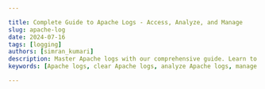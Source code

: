 ```yaml
---

title: Complete Guide to Apache Logs - Access, Analyze, and Manage
slug: apache-log
date: 2024-07-16
tags: [logging]
authors: [simran_kumari]
description: Master Apache logs with our comprehensive guide. Learn to access, analyze, and manage Apache log files, understand logging levels, and implement advanced log management techniques.
keywords: [Apache logs, clear Apache logs, analyze Apache logs, manage Apache logs, Apache logging levels, Apache log files, access Apache logs, Apache log analysis, Apache log management, Apache error logs]

---
```


<head>
<script
    type="application/ld+json"
    dangerouslySetInnerHTML={{ __html: JSON.stringify({
  "@context": "https://schema.org",
  "@type": "TechArticle",
  "headline": "Complete Guide to Apache Logs - Access, Analyze, and Manage",
  "alternativeHeadline": "Master Apache logs with our comprehensive guide. Learn to access, analyze, and manage Apache log files, understand logging levels, and implement advanced log management techniques.",
  "author": {
    "@type": "Person",
    "name": "Simran Kumari"
  },
  "publisher": {
    "@type": "Organization",
    "name": "SigNoz",
    "logo": {
      "@type": "ImageObject",
      "url": "https://signoz.io/img/SigNozLogo-orange.svg"
    }
  },
  "datePublished": "2024-07-16T00:00:00Z",
  "dateModified": "2024-07-16T00:00:00Z",
  "mainEntityOfPage": {
    "@type": "WebPage",
    "@id": "https://signoz.io/guides/apache-log/"
  },
  "description": "Master Apache logs with our comprehensive guide. Learn to access, analyze, and manage Apache log files, understand logging levels, and implement advanced log management techniques.",
  "keywords": "Apache logs, clear Apache logs, analyze Apache logs, manage Apache logs, Apache logging levels, Apache log files, access Apache logs, Apache log analysis, Apache log management, Apache error logs",
  "articleSection": "Technology",
  "inLanguage": "en",
  "isPartOf": {
    "@type": "Blog",
    "name": "SigNoz Blog",
    "url": "https://signoz.io/blog/"
  },
  "about": [
    {
      "@type": "Thing",
      "name": "Apache Logs",
      "description": "Logs generated by the Apache HTTP Server that record various events, requests, and errors occurring on the server."
    },
    {
      "@type": "Thing",
      "name": "Log Management",
      "description": "Techniques and practices for efficiently handling log files generated by applications and systems."
    },
    {
      "@type": "Thing",
      "name": "Log Analysis",
      "description": "The process of reviewing and interpreting log files to monitor system performance and identify issues."
    }
  ],
  "mentions": [
    {
      "@type": "SoftwareApplication",
      "name": "Apache",
      "applicationCategory": "Web Server"
    },
    {
      "@type": "SoftwareApplication",
      "name": "SigNoz",
      "applicationCategory": "Observability Platform"
    }
  ],
  "mainEntity": {
    "@type": "FAQPage",
    "mainEntity": [
      {
        "@type": "Question",
        "name": "What are Apache logs?",
        "acceptedAnswer": {
          "@type": "Answer",
          "text": "Apache logs are text files generated by the Apache HTTP Server that record various events, requests, and errors occurring on the server. They provide valuable insights into server performance and user activity."
        }
      },
      {
        "@type": "Question",
        "name": "How to check access logs?",
        "acceptedAnswer": {
          "@type": "Answer",
          "text": "You can check access logs by using command-line tools such as 'cat', 'tail', or 'less' on the log file, typically located at '/var/log/apache2/access.log' or '/var/log/httpd/access_log'. For example, use 'tail -f /var/log/apache2/access.log' to view logs in real-time."
        }
      },
      {
        "@type": "Question",
        "name": "What are the two types of log files Apache keeps?",
        "acceptedAnswer": {
          "@type": "Answer",
          "text": "Apache primarily keeps two types of log files: access logs, which record all requests received by the server, and error logs, which capture issues and errors encountered during processing requests."
        }
      },
      {
        "@type": "Question",
        "name": "What are the Apache logging levels?",
        "acceptedAnswer": {
          "@type": "Answer",
          "text": "Apache logging levels indicate the severity of events logged. They range from high-severity levels like 'emerg' and 'alert' to lower-severity levels like 'info' and 'debug'."
        }
      },
      {
        "@type": "Question",
        "name": "Where are Apache logs kept?",
        "acceptedAnswer": {
          "@type": "Answer",
          "text": "Apache logs are usually stored in the '/var/log/apache2/' directory on Debian-based systems or '/var/log/httpd/' on Red Hat-based systems. The specific log file names typically include 'access.log' and 'error.log'."
        }
      }
    ]
  },
  "tutorial": {
    "@type": "HowTo",
    "name": "How to Access and Manage Apache Logs",
    "step": [
      {
        "@type": "HowToStep",
        "name": "Access Apache Logs",
        "text": "Apache logs are typically located in the /var/log/apache2/ or /var/log/httpd/ directory. You can view them using command-line tools such as 'cat', 'tail', or 'less'."
      },
      {
        "@type": "HowToStep",
        "name": "Analyze Apache Logs",
        "text": "Use log analysis tools or scripts to review and interpret Apache log entries. This helps in monitoring server performance, identifying issues, and understanding user behavior."
      },
      {
        "@type": "HowToStep",
        "name": "Manage Apache Logs",
        "text": "Implement log rotation and compression using tools like 'logrotate' to manage log file sizes and ensure efficient log management."
      },
      {
        "@type": "HowToStep",
        "name": "Configure Apache Logging",
        "text": "Modify the httpd.conf or apache2.conf file to customize log file paths and formats. Use the ErrorLog and CustomLog directives to specify log file locations and log formats."
      },
      {
        "@type": "HowToStep",
        "name": "Integrate with SigNoz",
        "text": "Set up SigNoz and configure Apache to send logs to SigNoz for centralized monitoring and advanced log analysis capabilities."
      }
    ]
  }
}) }}
  />
</head>


Apache logs are crucial for understanding and managing the behavior of your web server. They provide detailed records of server activity, capturing essential data such as client IP addresses, request methods, requested URLs, response status codes, user agents, and timestamps. This information is invaluable for troubleshooting issues, performing security analysis, and optimizing performance, making Apache logs an essential component of server management.

This guide aims to provide a thorough understanding of Apache logs, covering everything from their basic structure to advanced analysis and automation techniques using tools like SigNoz.

## Understanding Apache Logs

Understanding Apache logs is essential for effectively managing and maintaining an Apache web server. These logs provide valuable insights into server operations, performance, and security. In this section, you will dive into the world of Apache logs.

### What are Apache logs?

Apache logs are records of various events and activities that occur on an Apache web server. They capture information about requests made to the server, errors encountered, and other server operations. These logs are invaluable for system administrators and developers for monitoring server health, troubleshooting problems, and ensuring optimal performance and security.

### Types of Apache Logs

Apache logs come in different types, each serving a specific purpose. The two primary types of logs are access logs and error logs.

1. Access Logs
    - Access logs record all requests made to the server. They typically include information such as the IP address of the client, request time, requested URL, HTTP status code, and user agent.
    - Example:
        
        ```bash
        127.0.0.1 - frank [18/Jul/2024:13:55:36 -0700] "GET /apache_pb.gif HTTP/1.0" 200 2326
        ```
        
        Explanation of Components:
        
        - 127.0.0.1: The IP address of the client making the request.
        - frank: The user identifier for the client, typically provided by HTTP authentication.
        - [18/Jul/2024:13:55:36 -0700]: The date and time when the request was made, followed by the time zone offset.
        - "GET /apache_pb.gif HTTP/1.0": The request line from the client. This includes:
            - GET: The HTTP method used.
            - /apache_pb.gif: The requested URL.
            - HTTP/1.0: The HTTP protocol version used.
        - 200: The HTTP status code returned by the server, indicating the result of the request (200 means OK).
        - 2326: The size of the response in bytes, excluding headers.
2. Error Logs
    - Error logs capture issues that the server encounters while processing requests. This includes errors such as file not found, server misconfigurations, and more.
    - Example:
        
        ```bash
        [Fri Jul 14 14:32:14.873076 2024] [core:notice] [pid 1234] AH00094: Command line: '/usr/sbin/httpd -D FOREGROUND'
        ```
        
        Explanation of Components:
        
        - [Fri Jul 14 14:32:14.873076 2024]: The date and time when the error occurred, down to microseconds.
        - [core]: The module and the severity level of the message.
            - core: The module where the error or notice originated.
            - notice: The severity level of the message, indicating its importance.
        - [pid 1234]: The process ID of the server process that encountered the issue.
        - AH00094: The unique identifier for the specific error or notice.
        - Command line: '/usr/sbin/httpd -D FOREGROUND': The command line that was used to start the server.

### Common Use Cases for Log Analysis

Analyzing Apache logs is essential for various aspects of web server management. Here are some common use cases for log analysis:

1. Performance Monitoring: Analyze access logs to monitor server load, response times, and traffic patterns. This helps identify performance bottlenecks and optimize server configurations.
2. Security Auditing: Review logs to detect unauthorized access attempts, suspicious activities, and potential security breaches. Error logs, in particular, can highlight attempts to exploit server vulnerabilities.
3. Troubleshooting: Use error logs to diagnose and resolve issues such as server misconfigurations, missing files, or application errors. This aids in maintaining server reliability and uptime.
4. Traffic Analysis: Analyze access logs by analyzing user behaviour, popular pages, and traffic sources. This information can be used to improve user experience and strategic planning.

<Figure src="/img/guides/2024/07/apache-log-Untitled.webp" alt="Common use case for Apache log analysis" caption="Common use case for Apache log analysis" />

## Configuring Apache Logging

Configuring Apache logging is crucial for ensuring that log data is properly captured and stored for analysis. This section covers default log locations on different operating systems, changing the default log location, and configuring log file paths and names in the `httpd.conf` or `apache2.conf` file.

### Default Log Locations

Knowing the default log locations helps in quickly accessing the logs for initial setup and troubleshooting. The default log locations vary between operating systems.

- Linux
    - Access Logs: `/var/log/apache2/access.log` or `/var/log/httpd/access_log`
    - Error Logs: `/var/log/apache2/error.log` or `/var/log/httpd/error_log`
- Windows
    - Access Logs: `C:\Program Files\Apache Group\Apache2\logs\access.log`
    - Error Logs: `C:\Program Files\Apache Group\Apache2\logs\error.log`

### Changing the Default Apache Log Location

Changing the default log location can help organize logs better or direct them to a centralized logging system.

1. Open the Apache configuration file (typically `httpd.conf` or `apache2.conf`).
2. Locate the `CustomLog` directive for access logs and the `ErrorLog` directive for error logs.
3. Modify the file paths as needed.

Example:

```bash
ErrorLog "/path/to/new/error.log"
CustomLog "/path/to/new/access.log" common
```

- ErrorLog: This directive specifies the file path where the error logs will be written. Changing it to `"/path/to/new/error.log"` directs Apache to store error logs in the specified location.
- CustomLog: This directive specifies the file path for access logs and the log format. The `"common"` keyword indicates that the access log entries will be in the Common Log Format (CLF), a standardized format used for web server log files.

### Configuring Log File Paths and Names in `httpd.conf`

Customizing log file paths and names in the `httpd.conf` file allows for better log management and clarity.

1. Open the `httpd.conf` file in a text editor.
2. Define the log file paths and names using the `ErrorLog` and `CustomLog` directives.

Example configuration:

```bash
# Define the error log file
ErrorLog "/var/log/apache2/custom_error.log"

# Define the access log file with a custom log format
LogFormat "%h %l %u %t \"%r\" %>s %b" custom
CustomLog "/var/log/apache2/custom_access.log" custom
```

ErrorLog "/var/log/apache2/custom_error.log"

- ErrorLog: This directive specifies where the server should write error logs.
- "/var/log/apache2/custom_error.log": This path sets a custom location and name for the error log file. By specifying this path, the error logs will be written to `/var/log/apache2/custom_error.log`.

LogFormat "%h %l %u %t "%r" %>s %b" custom

- LogFormat: This directive defines the format of log entries.
- "%h %l %u %t "%r" %>s %b": This format string specifies what data to include in the log entries.
    - %h: Remote host (IP address)
    - %l: Remote logname (usually)``
    - %u: Remote user (if authenticated)
    - %t: Time the request was received
    - "%r": The request line from the client (e.g., `GET / HTTP/1.0`)
    - %>s: Status code sent to the client
    - %b: Size of the response in bytes, excluding HTTP headers
- custom: This keyword assigns a name to this custom log format, which can be referenced later.

CustomLog "/var/log/apache2/custom_access.log" custom

- CustomLog: This directive specifies where the server should write access logs and what format to use.
- "/var/log/apache2/custom_access.log": This path sets a custom location and name for the access log file. By specifying this path, the access logs will be written to `/var/log/apache2/custom_access.log`.
- custom: This references the custom log format defined earlier.

### Using Piped Logs

Piped logs provide a powerful way to manage log data by directing log entries through an external program, allowing for real-time processing and more flexible handling of log files.

Piped logs use an external program to handle log entries. This is useful for advanced logging requirements, such as real-time log analysis or integration with centralized logging systems.

To configure piped logs, use the pipe symbol (`|`) followed by the path to the external program in the `ErrorLog` and `CustomLog` directives.

Example configuration:

```bash
# Define piped error log
ErrorLog "|/usr/bin/rotatelogs /var/log/apache2/error_log.%Y-%m-%d 86400"

# Define piped access log with a custom log format
CustomLog "|/usr/bin/rotatelogs /var/log/apache2/access_log.%Y-%m-%d 86400" custom
```

- ErrorLog "|/usr/bin/rotatelogs /var/log/apache2/error_log.%Y-%m-%d 86400"
    - This configuration uses `rotatelogs`, a utility that manages log file rotation.
    - "|/usr/bin/rotatelogs": The pipe symbol (`|`) directs the log output to the `rotatelogs` program.
    - "/var/log/apache2/error_log.%Y-%m-%d": The log file name pattern includes the date, creating a new log file daily.
    - 86400: The time in seconds (86400 seconds = 24 hours) to rotate the log file.
- CustomLog "|/usr/bin/rotatelogs /var/log/apache2/access_log.%Y-%m-%d 86400" custom
    - This configuration similarly uses `rotatelogs` for the access log.
    - "|/usr/bin/rotatelogs": The pipe symbol (`|`) directs the log output to the `rotatelogs` program.
    - "/var/log/apache2/access_log.%Y-%m-%d": The log file name pattern includes the date, creating a new log file daily.
    - custom: This references the previously defined custom log format.

### Log rotation and management with `logrotate`

To ensure Apache logs do not consume excessive disk space, integrating `logrotate` is essential. This utility automates the rotation, compression, and removal of old log files. Proper configuration of `logrotate` helps maintain manageable log file sizes while preserving necessary data for analysis and troubleshooting.

### Configuring `logrotate` for Apache Logs:

1. Install `logrotate`: Ensure `logrotate` is installed on your system. It is typically pre-installed on most Linux distributions. If not, you can install it using the package manager:
    
    ```bash
    sudo yum install logrotate
    ```
    
2. Create a Logrotate Configuration File: Create a configuration file `/etc/logrotate/httpd` for Apache logs. This file will define how and when logs are rotated.
    
    Example Configuration:
    
    ```
    /var/log/httpd/*.log {
        daily
        rotate 7
        compress
        delaycompress
        missingok
        notifempty
        create 0640 root adm
        sharedscripts
        postrotate
            /etc/init.d/httpd reload > /dev/null
        endscript
    }
    ```
    
    - Explanation of Configuration Options:
        - /var/log/httpd/*.log: Specifies the log files to be rotated.
        - daily: Rotates the logs daily.
        - rotate 7: Keeps seven days’ worth of old log files before deleting them.
        - compress: Compresses the rotated log files to save space.
        - delaycompress: Delays compression of the log file until the next rotation cycle.
        - missingok: Ignores the error if the log file is missing.
        - notifempty: Does not rotate the log file if it is empty.
        - create 0640 root adm: Sets permissions for the new log file and specifies the owner and group.
        - sharedscripts: Ensures that the postrotate script is run only once, even if multiple log files are rotated.
        - postrotate/endscript: Defines a script to be run after log rotation. In this case, it reloads the Apache server to ensure it starts writing to the new log file.
3. Test the Configuration: You can manually test your `logrotate` configuration to ensure it works as expected.
    
    ```bash
    sudo logrotate -d /etc/logrotate.d/httpd
    ```
    

Note: You will have to replace the occurrences of `httpd` with `apache2`based on your system. 

By implementing `logrotate` with the appropriate configuration, you can ensure efficient log management in Apache environments, preventing log files from consuming excessive disk space and maintaining the server’s performance and stability.

## Apache Log Formats

Understanding Apache log formats is essential for effective log analysis and monitoring. Different formats capture various levels of detail about web server activity. Below are the main log formats used by Apache.

### Common Log Format (CLF)

The Common Log Format is a standardized format that provides essential information about each request. It includes:

- Format: `%h %l %u %t \"%r\" %>s %b`
    - `%h`: Remote host (IP address)
    - `%l`: Remote logname (usually)``
    - `%u`: Remote user (authenticated user)
    - `%t`: Time the request was received
    - `%r`: Request line from the client (method, resource, protocol)
    - `%>s`: Status code sent to the client
    - `%b`: Size of the object sent to the client (excluding headers)
- Example:
    
    ```bash
    127.0.0.1 - - [14/Jul/2024:12:34:56 +0000] "GET /index.html HTTP/1.1" 200 1043
    ```
    

<Figure src="/img/guides/2024/07/apache-log-napkin-selection_(2).webp" alt="common log format" caption="Common Log Format" />

### Combined Log Format

The Combined Log Format (CLF) builds on the Common Log Format to give you a richer view of your web traffic. It includes not only the basic details of each request but also the referrer and user agent, providing a more comprehensive understanding of your users and their behaviors.

### Understanding the Combined Log Format:

Imagine you run a popular online store. You want to know not just how many people visit your site, but also where they come from and what devices they use. The Combined Log Format can help you answer these questions.

- Referrer Insight: The referrer field tells you which page a visitor was on before they arrived at your site. This can help you identify which external links or marketing campaigns are driving traffic to your store.
- User Agent Details: The user agent string reveals information about the visitor's browser and operating system. Knowing this helps you optimize your site for the most popular devices and troubleshoot compatibility issues
- Format: `%h %l %u %t \"%r\" %>s %b \"%{Referer}i\" \"%{User-Agent}i\"`
    - `%h`, `%l`, `%u`, `%t`, `%r`, `%>s`, `%b`: Same as in CLF
    - `%{Referer}i`: Referrer URL
    - `%{User-Agent}i`: User agent string
- Example:
    
    ```bash
    127.0.0.1 - - [14/Jul/2024:12:34:56 +0000] "GET /index.html HTTP/1.1" 200 1043 "http://example.com" "Mozilla/5.0"
    ```
    

Real-Life Example:

Let’s say you see the following log entry:

```bash
127.0.0.1 - frank [18/Jul/2024:13:55:36 -0700] "GET /product/123 HTTP/1.1" 200 2326 "http://example.com/promo" "Mozilla/5.0 (Windows NT 10.0; Win64; x64) AppleWebKit/537.36 (KHTML, like Gecko) Chrome/91.0.4472.124 Safari/537.36"
```

From this single line, you can glean a wealth of information:

- Visitor Identity: The request came from a user identified as 'frank' at IP address `127.0.0.1`.
- Timing: The request was made on July 18, 2024, at 1:55 PM.
- Action: Frank requested the product page for item 123.
- Outcome: The server successfully delivered the page (status code 200) with a size of 2326 bytes.
- Origin: Frank arrived from a promotional page (`http://example.com/promo`).
- Device: He used a Chrome browser on a Windows 10 machine.

With this information, you can:

- Track the effectiveness of your promotions.
- See which products are getting the most views.
- Ensure your site performs well on popular browsers and devices.

### Custom Log Formats

Custom log formats allow you to tailor the information logged to meet your specific needs. This flexibility is invaluable for fine-tuning your analysis and gaining insights that matter most to your business.

### Tailored Logging:

Imagine you're running a tech blog and want to track not just the traffic but also the search terms visitors use to find your articles. By customizing your log format, you can capture this specific data.

- Example: You might define a custom log format that includes the search term as a custom field. This could look like:
    
    ```bash
    "%h %t \"%r\" %>s %b \"%{User-Agent}i\" \"%{Search-Term}i\""
    ```
    
- Real-Life Scenario:
    
    ```arduino
    192.168.1.1 [18/Jul/2024:14:00:00 -0700] "GET /article/seo-tips HTTP/1.1" 200 5120 "Mozilla/5.0
    ```
    

By leveraging custom log formats, you can transform raw server data into actionable insights, making your web analytics as detailed and relevant as you need them to be.

## Analyzing Apache Access Logs

Analyzing Apache access logs is essential for understanding web server activity and user interactions. This section outlines the structure of access logs and key fields that provide valuable insights.

### Structure of Access Logs

Apache access logs are structured as a series of plain text entries, with each line representing an individual request to the server. The logs follow a predefined format (e.g., Common or Combined Log Format) that makes it easy to parse and analyze.

Sample Log Entry:

```bash
127.0.0.1 - - [14/Jul/2024:12:34:56 +0000] "GET /index.html HTTP/1.1" 200 1043 "http://example.com" "Mozilla/5.0"
```

### Key Fields and Their Meanings

| Field | Example | Meaning |
| --- | --- | --- |
| IP Address | 127.0.0.1 | Identifies the client making the request. |
| Request Method | GET | Type of HTTP request (e.g., GET, POST). |
| Requested URL | /index.html | Resource being requested from the server. |
| HTTP Version | HTTP/1.1 | Version of the HTTP protocol used. |
| Status Code | 200 | Response status indicating success (200 OK). |
| Response Size | 1043 | Size of the response in bytes (excluding headers). |
| User-Agent | "Mozilla/5.0" | Information about the client's browser/application. |
| Referrer | "http://example.com" | Previous page that linked to the requested resource. |

## Analyzing Apache Error Logs

Analyzing Apache error logs is vital for diagnosing server issues and ensuring smooth operation. This section outlines the structure of error logs and common error messages.

### Structure of Error Logs

Apache error logs contain entries that record server errors and issues encountered during request processing. Each entry typically includes a timestamp, log level, message, and the file or resource associated with the error.

Sample Log Entry:

```bash
[Wed Jul 14 12:34:56.123456 2024] [error] [client 127.0.0.1] File does not exist: /var/www/html/missing.html
```

### Common Error Messages and Their Interpretations

| Error Message | Example | Interpretation |
| --- | --- | --- |
| File Does Not Exist | File does not exist: /var/www/html/missing.html | The requested file was not found on the server. |
| Permission Denied | Permission denied: /var/www/html/protected.html | The server does not have permission to access the file. |
| Internal Server Error | Internal Server Error: /index.php | A general error occurred; check the application for issues. |
| Script Not Found | script not found or unable to stat: /cgi-bin/script.cgi | The specified CGI script is missing or not executable. |
| Maximum File Size Exceeded | client exceeded max request body size: /upload | The client uploaded a file that exceeds the server's maximum allowed size. |
| Connection Timeout | Connection timed out: /path/to/resource | The server took too long to respond to the request. |

By understanding these error messages, administrators can quickly diagnose issues and take appropriate actions to resolve them, ensuring the server operates efficiently.

### Tip

CGI stands for Common Gateway Interface. It is a standard protocol used to interface external applications with web servers. CGI scripts are programs that run on a web server and generate web content dynamically. When a web server receives a request for a CGI script, it executes the script and sends the output back to the client.

## Practical Applications

Analyzing Apache logs provides valuable insights that can significantly enhance server management and website performance. Here are some key practical applications:

- Monitoring Web Traffic and User Behavior:  By analyzing access logs, administrators can track user interactions, popular pages, and traffic patterns. This information helps in understanding user behavior, optimizing content delivery, and making informed decisions about website changes.
- Identifying and Mitigating Security Threats: Error logs and access logs are crucial for identifying potential security threats. By monitoring for unusual patterns, such as repeated failed login attempts or access to non-existent pages, administrators can detect and respond to attacks like brute force or SQL injection attempts.
- Performance Optimization Through Log Analysis: Log analysis allows for performance monitoring by identifying slow requests, high error rates, or resource-intensive pages. This information can guide optimization efforts, such as caching strategies, code improvements, or server configuration adjustments, leading to a more efficient and responsive web application.

<Figure src="/img/guides/2024/07/apache-log-napkin-selection_(1).webp" alt="Practical applications of Analyzing Apache logs" caption="Practical applications of Analyzing Apache logs" />

Practical applications of Analyzing Apache logs

## Monitoring Apache Logs with SigNoz

Monitoring Apache logs is vital for ensuring the optimal performance and security of your web server. Apache logs provide insights into server activities, access requests, and potential issues that could affect user experience or indicate security threats.

SigNoz enhances Apache log monitoring by offering real-time visibility, advanced querying, and alerting capabilities. This integration allows administrators to quickly identify and respond to anomalies, track performance metrics, and maintain comprehensive observability over their web server operations. SigNoz's centralized logging system simplifies the monitoring process, making it easier to correlate logs from Apache with other system logs for a holistic view of your infrastructure.

Compared to other tools, SigNoz stands out as an open-source platform, offering flexibility, comprehensive observability with metrics and tracing, and an intuitive interface that facilitates ease of use. It is cost-effective and supported by an active community, making it a reliable choice for effective log management and system monitoring.

To set up monitoring for Apache logs in SigNoz, follow these steps:

### Prerequisites

- Ensure you have a SigNoz account. Sign up [here](https://signoz.io/teams/).
- Root or sudo access to the server.

To send Apache logs to SigNoz, you'll need to follow these steps. The process involves setting up Apache to generate logs, installing and configuring the OpenTelemetry Collector to send logs to SigNoz, and ensuring that everything is working correctly.

### Step 1: Set Up Apache to Generate Logs

- First, install the Apache server if it is not already installed using the command:

```bash
yum install httpd -y
```

<Figure src="/img/guides/2024/07/apache-log-Untitled%201.webp" alt="Installing Apache server" caption="Installing Apache server" />

- Start and enable the Apache service by running the command:

```bash
systemctl start httpd
systemctl enable httpd
systemctl status httpd
```

<Figure src="/img/guides/2024/07/apache-log-Untitled%202.webp" alt="Starting and enabling Apache server" caption="Starting and enabling Apache server" />

- Access Log Configuration:
    - By default, Apache logs access information to `/var/log/httpd/access_log`.
    - Ensure that the `CustomLog` directive is enabled in your Apache configuration file (usually found at `/etc/httpd/conf/httpd.conf`):
        
        ```
        CustomLog logs/access_log combined
        ```
        

<Figure src="/img/guides/2024/07/apache-log-Untitled%203.webp" alt="CustomLog directive in Apache Configuration File" caption="CustomLog directive in Apache Configuration File" /> 

- Error Log Configuration:
    - Apache logs error information to `/var/log/httpd/error_log`.
    - Ensure that the `ErrorLog` directive is enabled in your Apache configuration file (found at `/etc/httpd/conf/httpd.conf`)
        
        ```
        ErrorLog logs/error_log
        ```
        

<Figure src="/img/guides/2024/07/apache-log-Untitled%204.webp" alt="ErrorLog Configuration in Apache Configuration File" caption="ErrorLog Configuration in Apache Configuration File" />

### Step 2: Install and Configure OpenTelemetry Collector

Install the OpenTelemetry Collector on your EC2 instance.

1. Update Packages:
    
    ```
    sudo yum update -y
    ```
    

<Figure src="/img/guides/2024/07/apache-log-Untitled%205.webp" alt="Updating packages" caption="Updating packages" />

1. Download and Install OpenTelemetry Collector:
    - Ensure you have the OpenTelemetry Collector installed on your system. If not, install it using the following commands:
        
        ```bash
        wget https://github.com/open-telemetry/opentelemetry-collector-releases/releases/download/v0.88.0/otelcol-contrib_0.88.0_linux_amd64.tar.gz
        mkdir otelcol-contrib && tar xvzf otelcol-contrib_0.88.0_linux_amd64.tar.gz -C otelcol-contrib
        ```
        
    
    <Figure src="/img/guides/2024/07/apache-log-Untitled%206.webp" alt="Installing OpenTelemetry collector" caption="Installing OpenTelemetry collector" />
    
    *Installing OpenTelemetry collector*
    
    Note: Ensure you have the latest version of the OpenTelemetry Collector. The commands above use version 0.88.0, which is the latest at the time of writing. To verify and download the most current version, visit the <a href="https://github.com/open-telemetry/opentelemetry-collector-releases" rel="noopener noreferrer nofollow" target="_blank">OpenTelemetry Collector Releases</a> page.
    
2. Create Configuration File:
    - Create the OpenTelemetry configuration file, `config.yaml` in the folder otelcol-contrib with the below content in it.

```yaml
receivers:
  otlp:
    protocols:
      grpc:
        endpoint: 0.0.0.0:4317
      http:
        endpoint: 0.0.0.0:4318
  hostmetrics:
    collection_interval: 60s
    scrapers:
      cpu: {}
      disk: {}
      load: {}
      filesystem: {}
      memory: {}
      network: {}
      paging: {}
      process:
        mute_process_name_error: true
        mute_process_exe_error: true
        mute_process_io_error: true
      processes: {}
  prometheus:
    config:
      global:
        scrape_interval: 60s
      scrape_configs:
        - job_name: otel-collector-binary
          static_configs:
            - targets:
              # - localhost:8888
  filelog:
    include: 
	    - /var/log/httpd/access_log
	    - /var/log/httpd/error_log
    start_at: end

processors:
  batch:
    send_batch_size: 1000
    timeout: 10s
  resourcedetection:
    detectors: [env, system]
    timeout: 2s
    system:
      hostname_sources: [os]

extensions:
  health_check: 
    endpoint: "0.0.0.0:13134"
  zpages:
    endpoint: "127.0.0.1:55680"

exporters:
  otlp:
    endpoint: <cloud endpoint goes here>
    tls:
      insecure: false
    headers:
      "signoz-ingestion-key": <ingestion key goes here>

service:
  telemetry:
    metrics:
      address: 0.0.0.0:8888  # Metrics telemetry address
  extensions: [health_check, zpages]
  pipelines:
    metrics:
      receivers: [otlp]
      processors: [batch]
      exporters: [otlp]
    metrics/internal:
      receivers: [prometheus, hostmetrics]  # Ensure receivers are defined
      processors: [resourcedetection, batch]
      exporters: [otlp]
    traces:
      receivers: [otlp]
      processors: [batch]
      exporters: [otlp]
    logs:
      receivers: [otlp, filelog]  # Include filelog receiver here
      processors: [batch]
      exporters: [otlp]
```

Replace the endpoint and ingestion key value with the actual OTLP endpoint and token provided by SigNoz.

- To run otel-collector, run the following command inside the `otelcol-contrib` directory:
    
    ```bash
    ./otelcol-contrib --config ./config.yaml &> otelcol-output.log & echo "$!" > otel-pid
    ```
    

<Figure src="/img/guides/2024/07/apache-log-Untitled%207.webp" alt="Running Otel-collector" caption="Running Otel-collector" />

### Step 3: Testing Apache Logs on SigNoz

1. Generate Traffic to Apache Server

- Use the `curl` command to generate multiple requests to your Apache server.

```
for i in {1..10}; do curl http://localhost/; done
```

<Figure src="/img/guides/2024/07/apache-log-Untitled%208.webp" alt="Sending GET requests to Apache server" caption="Sending GET requests to Apache server" /> 

- Replace `localhost` with your server's IP address or domain name if you are testing from a different machine.
- Generate different types of HTTP requests to test various logging scenarios.

```
curl -X GET http://localhost/
curl -X POST http://localhost/
curl -X PUT http://localhost/
curl -X DELETE http://localhost/
```

<Figure src="/img/guides/2024/07/apache-log-Untitled%209.webp" alt="Sending POST requests to Apache server" caption="Sending POST requests to Apache server" /> 

<Figure src="/img/guides/2024/07/apache-log-Untitled%2010.webp" alt="Sending PUT requests to Apache server" caption="Sending PUT requests to Apache server" /> 

<Figure src="/img/guides/2024/07/apache-log-Untitled%2011.webp" alt="Sending DELETE requests to Apache server" caption="Sending DELETE requests to Apache server" /> 

2. Verify Logs in Apache

- Verify that the requests are being logged in the `access_log` file.

```
sudo tail -f /var/log/httpd/access_log
```

<Figure src="/img/guides/2024/07/apache-log-01e06ec6-e80a-4add-b463-5051fd10c75c.webp" alt="Verifying access logs in Apache" caption="Verifying access logs in Apache" />

You should see entries corresponding to the requests you generated.

- Similarly, verify that any errors (if any) are being logged in the `error_log` file.

```
sudo tail -f /var/log/httpd/error_log
```

<Figure src="/img/guides/2024/07/apache-log-Untitled%2012.webp" alt="Verifying Error logs in Apache" caption="Verifying Error logs in Apache" />

3. Verify Logs in SigNoz

- Log in to your SigNoz cloud and navigate to the logs section.
- Verify that you can see the Apache access and error logs in the SigNoz dashboard.

<Figure src="/img/guides/2024/07/apache-log-Untitled%2013.webp" alt="Visualizing and monitoring Apache logs in Signoz Dashboard" caption="Visualizing and monitoring Apache logs in Signoz Dashboard" /> 

- Use the search and filter options to find specific log entries related to the requests you generated.

<Figure src="/img/guides/2024/07/apache-log-Untitled%2014.webp" alt="Filtering Apache logs based on log file name" caption="Filtering Apache logs based on log file name" />

## Conclusion

This guide outlines the significance of monitoring Apache logs to maintain optimal server performance and security.

Some key takeaways include:

- Apache logs are vital in tracking server activity, with access logs detailing client requests and error logs capturing server issues.
- The two primary types of Apache logs are access logs, which record client requests and server responses, and error logs, which capture server issues and errors encountered during processing.
- Proper configuration of log paths and formats in the `httpd.conf` file is essential for effective log management and analysis.
- Analyzing Apache logs aids in performance monitoring, security auditing, troubleshooting, and understanding user behavior through traffic insights.
- Integrating Apache logs with SigNoz provides real-time visibility, advanced querying, and alerting capabilities, making log management more efficient.

## FAQs

### What are Apache logs?

Apache logs are text files generated by the Apache HTTP Server that record various events, requests, and errors occurring on the server. They provide valuable insights into server performance and user activity.

### What is Apache log viewer analysis?

Apache log viewer analysis involves examining the entries in Apache log files to understand server performance, troubleshoot issues, and monitor user behavior. This can be done using various tools or scripts that parse and visualize log data.

### How to check access logs?

You can check access logs by using command-line tools such as `cat`, `tail`, or `less` on the log file, typically located at `/var/log/apache2/access.log` or `/var/log/httpd/access_log`. For example, use `tail -f /var/log/apache2/access.log` to view logs in real-time.

### What is the referrer Apache log?

The referrer Apache log refers to the URL of the webpage that directed a user to the requested resource. It is logged in the access log and helps track user navigation and traffic sources.

### Where are Apache logs kept?

Apache logs are usually stored in the `/var/log/apache2/` directory on Debian-based systems or `/var/log/httpd/` on Red Hat-based systems. The specific log file names typically include `access.log` and `error.log`.

### What is Apache and why is it used?

Apache is an open-source web server software that serves web content over the internet. It is widely used for hosting websites and applications due to its flexibility, reliability, and robust community support.

### How do I open Apache logs?

You can open Apache logs using text editors or command-line tools. For example, use `nano /var/log/apache2/access.log` to edit with Nano, or `tail -f /var/log/apache2/error.log` to view logs in real-time.

### What are the two types of log files Apache keeps?

Apache primarily keeps two types of log files: access logs, which record all requests received by the server, and error logs, which capture issues and errors encountered during processing requests.

### What are the Apache LogLevel values?

Apache LogLevel values determine the verbosity of logged messages. Common LogLevel values include `emerg`, `alert`, `crit`, `error`, `warn`, `notice`, `info`, and `debug`.

### Where is Apache_Log_Dir?

The `Apache_Log_Dir` is usually set in the Apache configuration file (`httpd.conf` or `apache2.conf`) and typically points to the directory where log files are stored, commonly `/var/log/apache2/` or `/var/log/httpd/`.

### What are user logs?

User logs refer to entries in the access log that detail individual user requests to the server, including the requested URL, timestamp, response status, and user agent information.

### What is a server log?

A server log is a record of events and transactions processed by a server. It provides insights into server operations, user activity, and system performance.

### What is the purpose of server logs?

The purpose of server logs is to monitor server activity, diagnose issues, analyze traffic patterns, enhance security, and provide a historical record of server operations.

### What are the Apache logging levels?

Apache logging levels indicate the severity of events logged. They range from high-severity levels like `emerg` and `alert` to lower-severity levels like `info` and `debug`.

### Are Apache logs owned by root?

Yes, Apache logs are typically owned by the root user or the Apache user (such as `www-data` or `apache`), depending on the server configuration. This ensures proper permissions and security for log file access.

## Resources

- [Log Management using SigNoz](https://signoz.io/docs/userguide/logs/)
- [Collecting Logs from Files and Monitoring using SigNoz](https://signoz.io/docs/userguide/collect_logs_from_file/)
